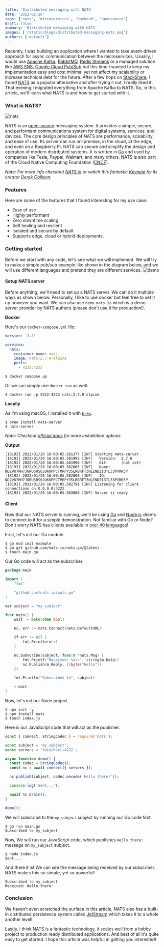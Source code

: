 ```yaml
---
title: 'Distributed messaging with NATS'
date: '2022-01-20'
tags: ['nats', 'microservices', 'backend', 'opensource']
draft: false
summary: 'Distributed messaging with NATS'
images: ['/static/blogs/distributed-messaging-nats.png']
authors: ['default']
---
```


Recently, I was building an application where I wanted to take event-driven approach for async communication between the microservices. Usually, I would use [Apache Kafka](https://kafka.apache.org/), [RabbitMQ](https://www.rabbitmq.com/tutorials/tutorial-one-go.html), [Redis Streams](https://redis.io/topics/streams-intro) or a managed solution like [AWS SNS](https://aws.amazon.com/sns/), [Google Cloud Pub/Sub](https://cloud.google.com/pubsub/) but this time I wanted to keep my implementation easy and cost minimal yet not affect my scalability or increase technical debt for the future. After a few hops on [StackShare](stackshare.io), I found [NATS](https://nats.io) as a popular alternative and after trying it out, I really liked it. That evening I migrated everything from Apache Kafka to NATS. So, in this article, we'll learn what NATS is and how to get started with it.

### What is NATS?

![nats](https://nats.io/img/logos/nats-horizontal-color.png)

NATS is an [open-source](https://github.com/nats-io/nats-server) messaging system. It provides a simple, secure, and performant communications system for digital systems, services, and devices. The core design principles of NATS are performance, scalability, and ease of use. Its server can run on-premise, in the cloud, at the edge, and even on a Raspberry Pi. NATS can secure and simplify the design and operation of modern distributed systems. It is written in [Go](https://go.dev/) and used by companies like Tesla, Paypal, Walmart, and many others. NATS is also part of the Cloud Native Computing Foundation ([CNCF](https://www.cncf.io/)).

_Note: For more info checkout [NATS.io](https://nats.io) or watch this fantastic [Keynote](https://www.youtube.com/watch?v=lHQXEqyH57U) by its creator [Derek Collison](https://github.com/derekcollison)._

### Features

Here are some of the features that I found interesting for my use case:

- Ease of use
- Highly performant
- Zero downtime scaling
- Self healing and resilient
- Isolated and secure by default
- Supports edge, cloud or hybrid deployments.

### Getting started

Before we start with any code, let's see what we will implement. We will try to make a simple pub/sub example like shown in the diagram below, and we will use different languages and pretend they are different services.
![demo](https://dev-to-uploads.s3.amazonaws.com/uploads/articles/aidayfv61l5bhhrcjvwy.png)

#### Setup NATS server

Before anything, we'll need to set up a NATS server. We can do it multiple ways as shown below. Personally, I like to use docker but feel free to set it up however you want. We can also use `demo.nats.io` which is a demo server provider by NATS authors (please don't use it for production!).

**Docker**

Here's our `docker-compose.yml` file:

```yml
version: '3.8'

services:
  nats:
    container_name: nats
    image: nats:2.7.0-alpine
    ports:
      - 4222:4222
```

```
$ docker compose up
```

Or we can simply use `docker run` as well.

```
$ docker run -p 4222:4222 nats:2.7.0-alpine
```

**Locally**

As I'm using macOS, I installed it with [`brew`](https://brew.sh/).

```
$ brew install nats-server
$ nats-server
```

_Note: Checkout [official docs](https://docs.nats.io/running-a-nats-service/introduction/installation) for more installation options._

**Output**

```
[18193] 2022/01/20 16:00:05.581377 [INF] Starting nats-server
[18193] 2022/01/20 16:00:05.581992 [INF]   Version:  2.7.0
[18193] 2022/01/20 16:00:05.581996 [INF]   Git:      [not set]
[18193] 2022/01/20 16:00:05.582005 [INF]   Name:     ND2VU7MH7J6RU6RS6JUKKPPCTMRPY35LRBRFT3NLENDZI3TL33PVRR3P
[18193] 2022/01/20 16:00:05.582008 [INF]   ID:       ND2VU7MH7J6RU6RS6JUKKPPCTMRPY35LRBRFT3NLENDZI3TL33PVRR3P
[18193] 2022/01/20 16:00:05.582791 [INF] Listening for client connections on 0.0.0.0:4222
[18193] 2022/01/20 16:00:05.583066 [INF] Server is ready
```

#### Client

Now that our NATS server is running, we'll be using [Go](https://github.com/nats-io/nats.go) and [Node.js](https://github.com/nats-io/nats.js) clients to connect to it for a simple demonstration. Not familiar with Go or Node? Don't worry NATS has clients available in [over 40 languages](https://nats.io/download)!

First, let's init our Go module.

```
$ go mod init example
$ go get github.com/nats-io/nats.go/@latest
$ touch main.go
```

Our Go code will act as the subscriber.

```go
package main

import (
	"fmt"

	"github.com/nats-io/nats.go"
)

var subject = "my_subject"

func main() {
	wait := make(chan bool)

	nc, err := nats.Connect(nats.DefaultURL)

	if err != nil {
		fmt.Println(err)
	}

	nc.Subscribe(subject, func(m *nats.Msg) {
		fmt.Printf("Received: %s\n", string(m.Data))
		nc.Publish(m.Reply, []byte("Hello"))
	})

	fmt.Println("Subscribed to", subject)

	<-wait
}
```

Now, let's init our Node project.

```
$ npm init -y
$ npm install nats
$ touch index.js
```

Here is our JavaScript code that will act as the publisher.

```js
const { connect, StringCodec } = require('nats');

const subject = 'my_subject';
const servers = 'localhost:4222';

async function demo() {
  const codec = StringCodec();
  const nc = await connect({ servers });

  nc.publish(subject, codec.encode('Hello there!'));

  console.log('Sent...');

  await nc.drain();
}

demo();
```

We will subscribe to the `my_subject` subject by running our Go code first.

```
$ go run main.go
Subscribed to my_subject
```

Now, We will run our JavaScript code, which publishes `Hello there!` message on `my_subject` subject.

```
$ node index.js
Sent...
```

And there it is! We can see the message being received by our subscriber. NATS makes this so simple, yet so powerful!

```
Subscribed to my_subject
Received: Hello there!
```

### Conclusion

We haven't even scratched the surface in this article, NATS also has a built-in distributed persistence system called [JetStream](https://docs.nats.io/nats-concepts/jetstream) which takes it to a whole another level!

Lastly, I think NATS is a fantastic technology, it scales well from a hobby project to production ready distributed applications. And best of all it's quite easy to get started. I hope this article was helpful in getting you interested!
